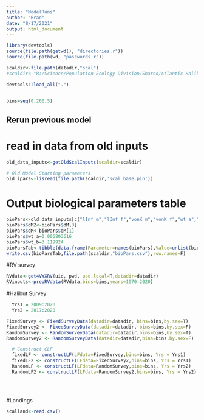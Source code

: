 ```yaml
---
title: "ModelRuns"
author: "Brad"
date: "8/17/2021"
output: html_document
---
```


```r
library(devtools)
source(file.path(getwd(), "directories.r"))
source(file.path(wd, "passwords.r")) 

scaldir<-file.path(datadir,"scal")
#scaldir<-"R:/Science/Population Ecology Division/Shared/Atlantic Halibut/Assessments & Updates/2021 Framework/Data/Model Inputs"

devtools::load_all(".")


bins=seq(0,260,5)


```

## Rerun previous model

# read in data from old inputs

```r
old_data_inputs<-getOldScalInputs(scaldir=scaldir)

# Old Model Starting parameters
old_ipars<-lisread(file.path(scaldir,'scal_base.pin'))

```



# Output biological parameters table
```r
bioPars<-old_data_inputs[c("lInf_m","lInf_f","vonK_m","vonK_f","wt_a","wt_b","aMat_50","aMat_95","prior_initM","dM")]
bioPars$dM2<-bioPars$dM[3]
bioPars$dM<-bioPars$dM[1]
bioPars$wt_a=0.006803616
bioPars$wt_b=3.119924
bioParsTab<-tibble(data.frame(Parameter=names(bioPars),Value=unlist(bioPars)))
write.csv(bioParsTab,file.path(scaldir,"bioPars.csv"),row.names=F)

```

#RV survey

```r

RVdata<-get4VWXRV(uid, pwd, use.local=T,datadir=datadir)
RVinputs<-prepRVdata(RVdata,bins=bins,years=1970:2020)

```



#Halibut Survey
```r
  Yrs1 = 2009:2020        
  Yrs2 = 2017:2020        

FixedSurvey <- FixedSurveyData(datadir=datadir, bins=bins,by.sex=T)
FixedSurvey2 <- FixedSurveyData(datadir=datadir, bins=bins,by.sex=F)
RandomSurvey <- RandomSurveyData(datadir=datadir,bins=bins,by.sex=T)
RandomSurvey2 <- RandomSurveyData(datadir=datadir,bins=bins,by.sex=F)

  # Construct CLF
  fixedLF <- constructLF(LFdata=FixedSurvey,bins=bins, Yrs = Yrs1)
  fixedLF2 <- constructLF(LFdata=FixedSurvey2,bins=bins, Yrs = Yrs1)
  RandomLF <- constructLF(LFdata=RandomSurvey,bins=bins, Yrs = Yrs2)
  RandomLF2 <- constructLF(LFdata=RandomSurvey2,bins=bins, Yrs = Yrs2)
  
  



```

#Landings
```r
scalland<-read.csv()
```


